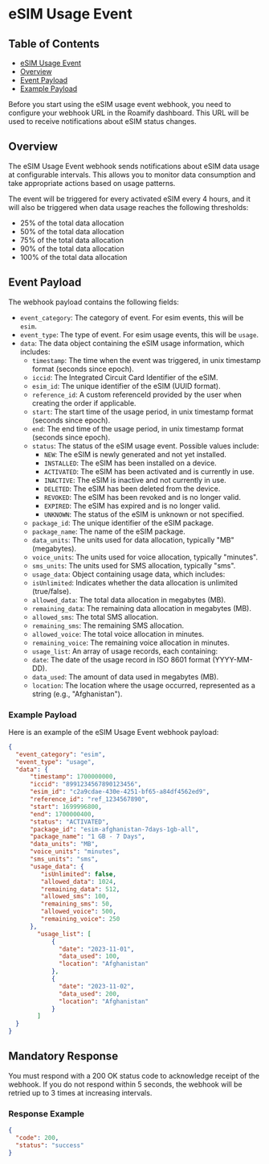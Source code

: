 
# eSIM Usage Event

## Table of Contents
- [eSIM Usage Event](#esim-usage-event)
- [Overview](#overview)
- [Event Payload](#event-payload)
- [Example Payload](#example-payload)

<Callout type="warning" emoji="⚠️">
    Before you start using the eSIM usage event webhook, you need to configure your webhook URL in the Roamify dashboard. This URL will be used to receive notifications about eSIM status changes.
</Callout>

## Overview
The eSIM Usage Event webhook sends notifications about eSIM data usage at configurable intervals. This allows you to monitor data consumption and take appropriate actions based on usage patterns.

The event will be triggered for every activated eSIM every 4 hours, and it will also be triggered when data usage reaches the following thresholds:
- 25% of the total data allocation
- 50% of the total data allocation
- 75% of the total data allocation
- 90% of the total data allocation
- 100% of the total data allocation


## Event Payload
The webhook payload contains the following fields:

- `event_category`: The category of event. For esim events, this will be `esim`.
- `event_type`: The type of event. For esim usage events, this will be `usage`.
- `data`: The data object containing the eSIM usage information, which includes:
    - `timestamp`: The time when the event was triggered, in unix timestamp format (seconds since epoch).
    - `iccid`: The Integrated Circuit Card Identifier of the eSIM.
    - `esim_id`: The unique identifier of the eSIM (UUID format).
    - `reference_id`: A custom referenceId provided by the user when creating the order if applicable.
    - `start`: The start time of the usage period, in unix timestamp format (seconds since epoch).
    - `end`: The end time of the usage period, in unix timestamp format (seconds since epoch).
    - `status`: The status of the eSIM usage event. Possible values include:
        - `NEW`: The eSIM is newly generated and not yet installed.
        - `INSTALLED`: The eSIM has been installed on a device.
        - `ACTIVATED`: The eSIM has been activated and is currently in use.
        - `INACTIVE`: The eSIM is inactive and not currently in use.
        - `DELETED`: The eSIM has been deleted from the device.
        - `REVOKED`: The eSIM has been revoked and is no longer valid.
        - `EXPIRED`: The eSIM has expired and is no longer valid.
        - `UNKNOWN`: The status of the eSIM is unknown or not specified.
    - `package_id`: The unique identifier of the eSIM package.
    - `package_name`: The name of the eSIM package.
    - `data_units`: The units used for data allocation, typically "MB" (megabytes).
    - `voice_units`: The units used for voice allocation, typically "minutes".
    - `sms_units`: The units used for SMS allocation, typically "sms".
    - `usage_data`: Object containing usage data, which includes:
    - `isUnlimited`: Indicates whether the data allocation is unlimited (true/false).
    - `allowed_data`: The total data allocation in megabytes (MB).
    - `remaining_data`: The remaining data allocation in megabytes (MB).
    - `allowed_sms`: The total SMS allocation.
    - `remaining_sms`: The remaining SMS allocation.
    - `allowed_voice`: The total voice allocation in minutes.
    - `remaining_voice`: The remaining voice allocation in minutes.
    - `usage_list`: An array of usage records, each containing:
    - `date`: The date of the usage record in ISO 8601 format (YYYY-MM-DD).
    - `data_used`: The amount of data used in megabytes (MB).
    - `location`: The location where the usage occurred, represented as a string (e.g., "Afghanistan").

### Example Payload
Here is an example of the eSIM Usage Event webhook payload:

```json
{
  "event_category": "esim",
  "event_type": "usage",
  "data": {
      "timestamp": 1700000000,
      "iccid": "8991234567890123456",
      "esim_id": "c2a9cdae-430e-4251-bf65-a84df4562ed9",
      "reference_id": "ref_1234567890",
      "start": 1699996800,
      "end": 1700000400,
      "status": "ACTIVATED",
      "package_id": "esim-afghanistan-7days-1gb-all",
      "package_name": "1 GB - 7 Days",
      "data_units": "MB",
      "voice_units": "minutes",
      "sms_units": "sms",
      "usage_data": {
         "isUnlimited": false,
         "allowed_data": 1024,
         "remaining_data": 512,
         "allowed_sms": 100,
         "remaining_sms": 50,
         "allowed_voice": 500,
         "remaining_voice": 250
      },
        "usage_list": [
            {
              "date": "2023-11-01",
              "data_used": 100,
              "location": "Afghanistan"
            },
            {
              "date": "2023-11-02",
              "data_used": 200,
              "location": "Afghanistan"
            }
        ]
  }
}
```

## Mandatory Response
You must respond with a 200 OK status code to acknowledge receipt of the webhook. If you do not respond within 5 seconds, the webhook will be retried up to 3 times at increasing intervals.

### Response Example
```json
{
  "code": 200,
  "status": "success"
}
```